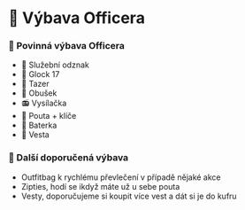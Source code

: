 # 👮 Výbava Officera

### 👮 Povinná výbava Officera

- 🌟 Služební odznak
- 🔫 Glock 17
- 🏃 Tazer
- 🩼 Obušek
- 📻 Vysílačka
- 🚨 Pouta + klíče
- 🔦 Baterka
- 🦺 Vesta

### 👜 Další doporučená výbava

- Outfitbag k rychlému převlečení v případě nějaké akce
- Zipties, hodí se ikdyž máte už u sebe pouta
- Vesty, doporučujeme si koupit více vest a dát si je do kufru
